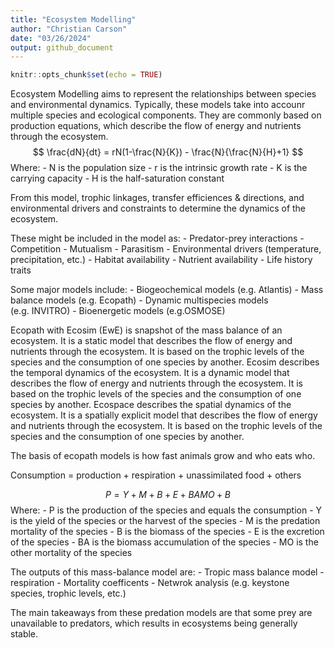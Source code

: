 ```yaml
---
title: "Ecosystem Modelling"
author: "Christian Carson"
date: "03/26/2024"
output: github_document
---
```


```r
knitr::opts_chunk$set(echo = TRUE)
```

Ecosystem Modelling aims to represent the relationships between species and environmental dynamics. Typically, these models take into accounr multiple species and ecological components. They are commonly based on production equations, which describe the flow of energy and nutrients through the ecosystem.
$$
\frac{dN}{dt} = rN(1-\frac{N}{K}) - \frac{N}{\frac{N}{H}+1}
$$
Where:
- N is the population size
- r is the intrinsic growth rate
- K is the carrying capacity
- H is the half-saturation constant

From this model, trophic linkages, transfer efficiences & directions, and environmental drivers and constraints to determine the dynamics of the ecosystem.

These might be included in the model as:
- Predator-prey interactions
- Competition
- Mutualism
- Parasitism
- Environmental drivers (temperature, precipitation, etc.)
- Habitat availability
- Nutrient availability
- Life history traits

Some major models include:
- Biogeochemical models (e.g. Atlantis)
- Mass balance models (e.g. Ecopath)
- Dynamic multispecies models (e.g. INVITRO)
- Bioenergetic models (e.g.OSMOSE)

Ecopath with Ecosim (EwE) is snapshot of the mass balance of an ecosystem. It is a static model that describes the flow of energy and nutrients through the ecosystem. It is based on the trophic levels of the species and the consumption of one species by another.
Ecosim describes the temporal dynamics of the ecosystem. It is a dynamic model that describes the flow of energy and nutrients through the ecosystem. It is based on the trophic levels of the species and the consumption of one species by another.
Ecospace describes the spatial dynamics of the ecosystem. It is a spatially explicit model that describes the flow of energy and nutrients through the ecosystem. It is based on the trophic levels of the species and the consumption of one species by another.

The basis of ecopath models is how fast animals grow and who eats who. 

Consumption = production + respiration + unassimilated food + others

$$
P = Y + M + B + E + BA MO + B
$$
Where:
- P is the production of the species and equals the consumption
- Y is the yield of the species or the harvest of the species
- M is the predation mortality of the species
- B is the biomass of the species
- E is the excretion of the species
- BA is the biomass accumulation of the species
- MO is the other mortality of the species

The outputs of this mass-balance model are:
- Tropic mass balance model
- respiration
- Mortality coefficents 
- Netwrok analysis (e.g. keystone species, trophic levels, etc.)

The main takeaways from these predation models are that some prey are unavailable to predators, which results in ecosystems being generally stable. 
